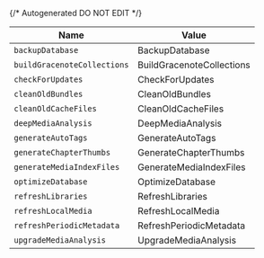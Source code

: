 {/* Autogenerated DO NOT EDIT  */}

| Name                        | Value                       |
| --------------------------- | --------------------------- |
| `backupDatabase`            | BackupDatabase              |
| `buildGracenoteCollections` | BuildGracenoteCollections   |
| `checkForUpdates`           | CheckForUpdates             |
| `cleanOldBundles`           | CleanOldBundles             |
| `cleanOldCacheFiles`        | CleanOldCacheFiles          |
| `deepMediaAnalysis`         | DeepMediaAnalysis           |
| `generateAutoTags`          | GenerateAutoTags            |
| `generateChapterThumbs`     | GenerateChapterThumbs       |
| `generateMediaIndexFiles`   | GenerateMediaIndexFiles     |
| `optimizeDatabase`          | OptimizeDatabase            |
| `refreshLibraries`          | RefreshLibraries            |
| `refreshLocalMedia`         | RefreshLocalMedia           |
| `refreshPeriodicMetadata`   | RefreshPeriodicMetadata     |
| `upgradeMediaAnalysis`      | UpgradeMediaAnalysis        |


